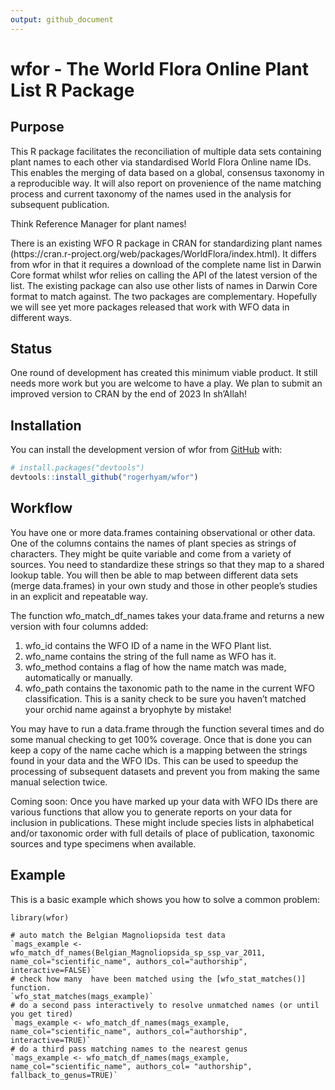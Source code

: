 ```yaml
---
output: github_document
---
```


<!-- README.md is generated from README.Rmd. Please edit that file -->

# wfor - The World Flora Online Plant List R Package

<!-- badges: start -->
<!-- badges: end -->

## Purpose

This R package facilitates the reconciliation of multiple data sets containing plant names to each other via standardised World Flora Online name IDs. This enables the merging of data based on a global, consensus taxonomy in a reproducible way. It will also report on provenience of the name matching process and current taxonomy of the names used in the analysis for subsequent publication.

Think Reference Manager for plant names!

There is an existing WFO R package in CRAN for standardizing plant names (https://cran.r-project.org/web/packages/WorldFlora/index.html). It differs from wfor in that it requires a download of the complete name list in Darwin Core format whilst wfor relies on calling the API of the latest version of the list. The existing package can also use other lists of names in Darwin Core format to match against. The two packages are complementary. Hopefully we will see yet more packages released that work with WFO data in different ways.

## Status

One round of development has created this minimum viable product. It still needs more work but you are welcome to have a play.
We plan to submit an improved version to CRAN by the end of 2023 In sh'Allah!

## Installation

You can install the development version of wfor from [GitHub](https://github.com/) with:

``` r
# install.packages("devtools")
devtools::install_github("rogerhyam/wfor")
```

## Workflow

You have one or more data.frames containing observational or other data. One of the columns contains the names of plant species as strings of characters. They might be quite variable and come from a variety of sources. You need to standardize these strings so that they map to a shared lookup table. You will then be able to map between different data sets (merge data.frames) in your own study and those in other people's studies in an explicit and repeatable way.

The function wfo_match_df_names takes your data.frame and returns a new version with four columns added:

1. wfo_id contains the WFO ID of a name in the WFO Plant list. 
1. wfo_name contains the string of the full name as WFO has it. 
1. wfo_method contains a flag of how the name match was made, automatically or manually.
1. wfo_path contains the taxonomic path to the name in the current WFO classification. This is a sanity check to be sure you haven't matched your orchid name against a bryophyte by mistake!

You may have to run a data.frame through the function several times and do some manual checking to get 100% coverage. Once that is done you can keep a copy of the name cache which is a mapping between the strings found in your data and the WFO IDs. This can be used to speedup the processing of subsequent datasets and prevent you from making the same manual selection twice.

Coming soon: Once you have marked up your data with WFO IDs there are various functions that allow you to generate reports on your data for inclusion in publications. These might include species lists in alphabetical and/or taxonomic order with full details of place of publication, taxonomic sources and type specimens when available.

## Example

This is a basic example which shows you how to solve a common problem:

```
library(wfor)

# auto match the Belgian Magnoliopsida test data
`mags_example <- wfo_match_df_names(Belgian_Magnoliopsida_sp_ssp_var_2011, name_col="scientific_name", authors_col="authorship", interactive=FALSE)`
# check how many  have been matched using the [wfo_stat_matches()] function.
`wfo_stat_matches(mags_example)`
# do a second pass interactively to resolve unmatched names (or until you get tired)
`mags_example <- wfo_match_df_names(mags_example, name_col="scientific_name", authors_col="authorship", interactive=TRUE)`
# do a third pass matching names to the nearest genus
`mags_example <- wfo_match_df_names(mags_example, name_col="scientific_name", authors_col= "authorship", fallback_to_genus=TRUE)`

```

